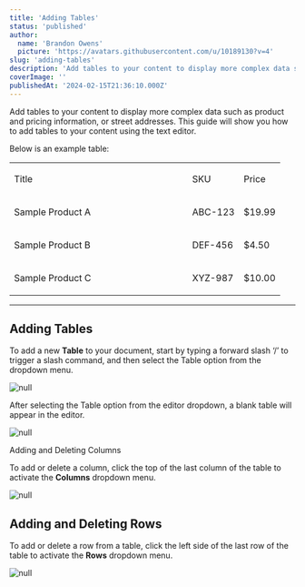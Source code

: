 ```yaml
---
title: 'Adding Tables'
status: 'published'
author:
  name: 'Brandon Owens'
  picture: 'https://avatars.githubusercontent.com/u/10189130?v=4'
slug: 'adding-tables'
description: 'Add tables to your content to display more complex data such as product and pricing information, or street addresses. This guide will show you how to add tables to your content using the text editor.'
coverImage: ''
publishedAt: '2024-02-15T21:36:10.000Z'
---
```


Add tables to your content to display more complex data such as product and pricing information, or street addresses. This guide will show you how to add tables to your content using the text editor.

Below is an example table:

<table style="minWidth: 364px">
<colgroup><col style="width: 314px"><col><col></colgroup><tbody><tr><td colspan="1" rowspan="1" colwidth="314"><p>Title</p></td><td colspan="1" rowspan="1"><p>SKU</p></td><td colspan="1" rowspan="1"><p>Price</p></td></tr><tr><td colspan="1" rowspan="1" colwidth="314"><p>Sample Product A</p></td><td colspan="1" rowspan="1"><p>ABC-123</p></td><td colspan="1" rowspan="1"><p>$19.99</p></td></tr><tr><td colspan="1" rowspan="1" colwidth="314"><p>Sample Product B</p></td><td colspan="1" rowspan="1"><p>DEF-456</p></td><td colspan="1" rowspan="1"><p>$4.50</p></td></tr><tr><td colspan="1" rowspan="1" colwidth="314"><p>Sample Product C</p></td><td colspan="1" rowspan="1"><p>XYZ-987</p></td><td colspan="1" rowspan="1"><p>$10.00</p></td></tr></tbody>
</table>

---

## Adding Tables

To add a new **Table** to your document, start by typing a forward slash ‘/’ to trigger a slash command, and then select the Table option from the dropdown menu.

![null](/images/screenshot-2024-02-01-140458-AwNz.png)

After selecting the Table option from the editor dropdown, a blank table will appear in the editor.

![null](/images/screenshot-2024-02-01-140751-Q4ND.png)

Adding and Deleting Columns

To add or delete a column, click the top of the last column of the table to activate the **Columns** dropdown menu.

![null](/images/screenshot-2024-02-01-141126-EwNz.png)

## Adding and Deleting Rows

To add or delete a row from a table, click the left side of the last row of the table to activate the **Rows** dropdown menu.

![null](/images/screenshot-2024-02-01-141045-A5Nj.png)